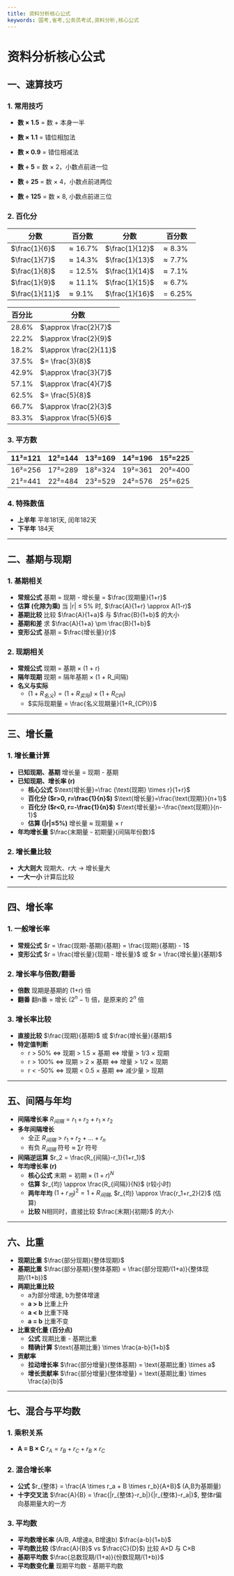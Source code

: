 ```yaml
---
title: 资料分析核心公式
keywords: 国考,省考,公务员考试,资料分析,核心公式
---
```


# 资料分析核心公式

## 一、速算技巧

### 1. 常用技巧
- **数 × 1.5** = 数 + 本身一半

- **数 × 1.1** = 错位相加法

- **数 × 0.9** = 错位相减法
- **数 ÷ 5** = 数 × 2，小数点前进一位
- **数 ÷ 25** = 数 × 4，小数点前进两位
- **数 ÷ 125** = 数 × 8, 小数点前进三位

### 2. 百化分

| 分数 | 百分数 | 分数 | 百分数 |
|  --- |  --- |  --- |  --- |
| $\frac{1}{6}$ | $\approx 16.7\%$ | $\frac{1}{12}$ | $\approx 8.3\%$ |
| $\frac{1}{7}$ | $\approx 14.3\%$ | $\frac{1}{13}$ | $\approx 7.7\%$ |
| $\frac{1}{8}$ | $= 12.5\%$ | $\frac{1}{14}$ | $\approx 7.1\%$ |
| $\frac{1}{9}$ | $\approx 11.1\%$ | $\frac{1}{15}$ | $\approx 6.7\%$ |
| $\frac{1}{11}$ | $\approx 9.1\%$ | $\frac{1}{16}$ | $= 6.25\%$ |

| 百分比 | 分数 |
|  --- |  --- |
| $28.6\%$ | $\approx \frac{2}{7}$ |
| $22.2\%$ | $\approx \frac{2}{9}$ |
| $18.2\%$ | $\approx \frac{2}{11}$ |
| $37.5\%$ | $= \frac{3}{8}$ |
| $42.9\%$ | $\approx \frac{3}{7}$ |
| $57.1\%$ | $\approx \frac{4}{7}$ |
| $62.5\%$ | $= \frac{5}{8}$ |
| $66.7\%$ | $\approx \frac{2}{3}$ |
| $83.3\%$ | $\approx \frac{5}{6}$ |

### 3. 平方数

| 11²=121 | 12²=144 | 13²=169 | 14²=196 | 15²=225 |
| --- | --- | --- | --- | --- |
| 16²=256 | 17²=289 | 18²=324 | 19²=361 | 20²=400 |
| 21²=441 | 22²=484 | 23²=529 | 24²=576 | 25²=625 |

### 4. 特殊数值
- **上半年**  平年181天, 闰年182天
- **下半年**  184天


---


## 二、基期与现期

### 1. 基期相关
- **常规公式**  基期 = 现期 - 增长量 = $\frac{现期量}{1+r}$
- **估算 (化除为乘)**  当 |r| ≤ 5% 时, $\frac{A}{1+r} \approx A(1-r)$
- **基期比较**  比较 $\frac{A}{1+a}$ 与 $\frac{B}{1+b}$ 的大小
- **基期和差**  求 $\frac{A}{1+a} \pm \frac{B}{1+b}$
- **变形公式**  基期 = $\frac{增长量}{r}$

### 2. 现期相关
- **常规公式**  现期 = 基期 × (1 + r)
- **隔年现期**  现期 = 隔年基期 × (1 + R_间隔)
- **名义与实际**  
    - $(1+R_{名义}) = (1+R_{实际}) \times (1+R_{CPI})$
    - $实际现期量 = \frac{名义现期量}{1+R_{CPI}}$


---


## 三、增长量

### 1. 增长量计算
- **已知现期、基期**  增长量 = 现期 - 基期
- **已知现期、增长率 (r)** 
    - **核心公式**  $\text{增长量}=\frac {\text{现期} \times r}{1+r}$
    - **百化分 ($r>0, r=\frac{1}{n}$)**  $\text{增长量}=\frac{\text{现期}}{n+1}$
    - **百化分 ($r<0, r=-\frac{1}{n}$)**  $\text{增长量}=-\frac{\text{现期}}{n-1}$
    - **估算 (|r|≤5%)**  增长量 ≈ 现期量 × r
- **年均增长量**  $\frac{末期量 - 初期量}{间隔年份数}$

### 2. 增长量比较
- **大大则大**  现期大、r大 → 增长量大
- **一大一小**  计算后比较


---


## 四、增长率

### 1. 一般增长率
- **常规公式**  $r = \frac{现期-基期}{基期} = \frac{现期}{基期} - 1$
- **变形公式**  $r = \frac{增长量}{现期 - 增长量}$ 或 $r = \frac{增长量}{基期}$

### 2. 增长率与倍数/翻番
- **倍数**  现期是基期的 (1+r) 倍
- **翻番**  翻n番 = 增长 $(2^n-1)$ 倍，是原来的 $2^n$ 倍

### 3. 增长率比较
- **直接比较**  $\frac{现期}{基期}$ 或 $\frac{增长量}{基期}$
- **特定值判断** 
    - r > 50% ⇔ 现期 > 1.5 × 基期 ⇔ 增量 > 1/3 × 现期
    - r > 100% ⇔ 现期 > 2 × 基期 ⇔ 增量 > 1/2 × 现期
    - r < -50% ⇔ 现期 < 0.5 × 基期 ⇔ 减少量 > 现期


---


## 五、间隔与年均

- **间隔增长率**  $R_{间隔} = r_1 + r_2 + r_1 \times r_2$
- **多年间隔增长** 
    - 全正  $R_{间隔} > r_1+r_2+...+r_n$
    - 有负  $R_{间隔}$ 符号 ≈ $\sum r$ 符号
- **间隔逆运算**  $r_2 = \frac{R_{间隔}-r_1}{1+r_1}$
- **年均增长率 (r)** 
    - **核心公式**  $\text{末期} = \text{初期} \times (1+r)^N$
    - **估算**  $r_{均} \approx \frac{R_{间隔}}{N}$ (r较小时)
    - **两年年均**  $(1+r_{均})^2 = 1+R_{间隔}$,  $r_{均} \approx \frac{r_1+r_2}{2}$ (估算)
    - **比较**  N相同时，直接比较 $\frac{末期}{初期}$ 的大小


---


## 六、比重

- **现期比重**  $\frac{部分现期}{整体现期}$
- **基期比重**  $\frac{部分基期}{整体基期} = \frac{部分现期/(1+a)}{整体现期/(1+b)}$
- **两期比重比较** 
    - a为部分增速, b为整体增速
    - **a > b**  比重上升
    - **a < b**  比重下降
    - **a = b**  比重不变
- **比重变化量 (百分点)** 
    - **公式**  现期比重 - 基期比重
    - **精确计算**  $\text{基期比重} \times \frac{a-b}{1+b}$
- **贡献率** 
    - **拉动增长率**  $\frac{部分增量}{整体基期} = \text{基期比重} \times a$
    - **增长贡献率**  $\frac{部分增量}{整体增量} = \text{基期比重} \times \frac{a}{b}$

---

## 七、混合与平均数

### 1. 乘积关系
- **A = B × C**  $r_A = r_B + r_C + r_B \times r_C$

### 2. 混合增长率
- **公式**  $r_{整体} = \frac{A \times r_a + B \times r_b}{A+B}$ (A,B为基期量)
- **十字交叉法**  $\frac{A}{B} = \frac{|r_{整体}-r_b|}{|r_{整体}-r_a|}$, 整体r偏向基期量大的一方

### 3. 平均数
- **平均数增长率** (A/B, A增速a, B增速b)  $\frac{a-b}{1+b}$
- **平均数比较** ($\frac{A}{B}$ vs $\frac{C}{D}$)  比较 A×D 与 C×B
- **基期平均数**  $\frac{总数现期/(1+a)}{份数现期/(1+b)}$
- **平均数变化量**  现期平均数 - 基期平均数


<FollowMe />